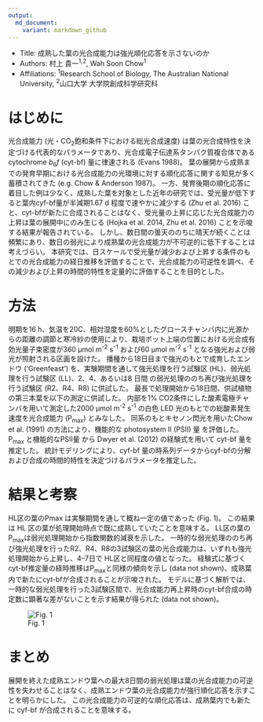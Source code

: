 ```yaml
---
output:
  md_document:
    variant: markdown_github
---
```


- Title: 成熟した葉の光合成能力は強光順化応答を示さないのか
- Authors: 村上 貴一^1,2^, Wah Soon Chow^1^
- Affiliations: ^1^Research School of Biology, The Australian National University, ^2^山口大学 大学院創成科学研究科

# はじめに

光合成能力 (光・CO~2~飽和条件下における総光合成速度) は葉の光合成特性を決定づける代表的なパラメータであり、光合成電子伝達系タンパク質複合体である cytochrome *b*~6~*f* (cyt-bf) 量に律速される (Evans 1988)。
葉の展開から成熟までの発育早期における光合成能力の光環境に対する順化応答に関する知見が多く蓄積されてきた (e.g. Chow & Anderson 1987)。
一方、発育後期の順化応答に着目した例は少なく、成熟した葉を対象とした近年の研究では、受光量が低下すると葉内cyf-bf量が半減期1.67 d 程度で速やかに減少する (Zhu et al. 2016) こと、cyt-bfが新たに合成されることはなく、受光量の上昇に応じた光合成能力の上昇は葉の展開中にのみ生じる (Hojka et al. 2014, Zhu et al. 2016) ことを示唆する結果が報告されている。
しかし、数日間の曇天ののちに晴天が続くことは頻繁にあり、数日の弱光により成熟葉の光合成能力が不可逆的に低下することは考えづらい。
本研究では、日スケールで受光量が減少および上昇する条件のもとでの光合成能力の経日推移を評価することで、光合成能力の可逆性を調べ、その減少および上昇の時間的特性を定量的に評価することを目的とした。

# 方法

明期を16 h、気温を20C、相対湿度を60%としたグロースチャンバ内に光源からの距離の調節と寒冷紗の使用により、栽培ポット上端の位置における光合成有効光量子束密度が360 µmol m^-2^ s^-1^ および60 µmol m^-2^ s^-1^ となる強光および弱光が照射される区画を設けた。
播種から18日目まで強光のもとで成育したエンドウ (‘Greenfeast’) を、実験期間を通して強光処理を行う試験区 (HL)、弱光処理を行う試験区 (LL)、2、4、あるいは8 日間 の弱光処理ののち再び強光処理を行う試験区 (R2、R4、R8) に供試した。
最長で処理開始から18日間、供試植物の第三本葉を以下の測定に供試した。
内部を1% CO2条件にした酸素電極チャンバを用いて測定した2000 µmol m^-2^ s^-1^ の白色 LED 光のもとでの総酸素発生速度を光合成能力 (P~max~) とみなした。
同系のもとキセノン閃光を用いたChow et al. (1991) の方法により、機能的な photosystem II (PSII) 量 を評価した。P~max~ と機能的なPSII量 から Dwyer et al. (2012) の経験式を用いて cyt-bf 量を推定した。
統計モデリングにより、cyf-bf 量の時系列データからcyf-bfの分解および合成の時間的特性を決定づけるパラメータを推定した。

# 結果と考察

HL区の葉のPmax は実験期間を通して概ね一定の値であった (Fig. 1)。
この結果は HL 区の葉が処理開始時点で既に成熟していたことを意味する。
LL区の葉のP~max~は弱光処理開始から指数関数的減衰を示した。
一時的な弱光処理ののち再び強光処理を行ったR2、R4、R8の3試験区の葉の光合成能力は、いずれも強光処理開始から上昇し、4--7日で HL区と同程度の値となった。
経験式に基づくcyt-bf推定量の経時推移はP~max~と同様の傾向を示し (data not shown)、成熟葉内で新たにcyt-bfが合成されることが示唆された。
モデルに基づく解析では、一時的な弱光処理を行った3試験区間で、光合成能力再上昇時のcyt-bf合成の時定数に顕著な差がないことを示す結果が得られた (data not shown)。

![Fig. 1](https://github.com/KeachMurakami/AgrMet2019/blob/master/abstract/fig_1.png)

# まとめ

展開を終えた成熟エンドウ葉への最大8日間の弱光処理は葉の光合成能力の可逆性を失わせることはなく、成熟エンドウ葉の光合成能力が強行順化応答を示すことを明らかにした。
この光合成能力の可逆的な順化応答は、成熟葉内でも新たに cyf-bf が合成されることを意味する。